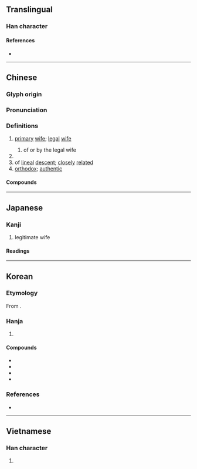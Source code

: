 {{character info}}
==Translingual==

===Han character===
{{Han char|rn=38|rad=女|as=11|sn=14|four=40427|canj=VYCB|ids=⿰女啇}}

====References====
* {{Han ref|kx=0270.010|dkj=06656|dj=0537.270|hdz=21078.060|uh=5AE1|ud=23265|bh=B9DE|bd=47582}}

----

==Chinese==
{{zh-forms|alt=適}}

===Glyph origin===
{{Han etym}}

===Pronunciation===
{{zh-pron
|m=dí
|c=dik1
|mc=y
|oc=y
|cat=a
}}

===Definitions===
{{zh-hanzi}}

# [[primary]] [[wife]]; [[legal]] [[wife]]
#: {{zh-ant|庶}}
## of or by the legal wife
# {{zh-short|嫡子|[[son]] of one's legal wife}}
# of [[lineal]] [[descent]]; [[closely]] [[related]]
# [[orthodox]]; [[authentic]]

====Compounds====
{{zh-der|奪嫡|嫡傳|嫡傳弟子|嫡出|嫡嗣|嫡堂|嫡堂姪|嫡妻|嫡嫡親親|嫡子|嫡孫|嫡孫承重|嫡庶|嫡支嫡派|嫡母|嫡派|嫡系|嫡親|嫡親兄弟|嫡長子|廢嫡立庶}}

----

==Japanese==

===Kanji===
{{ja-kanji|grade=c|rs=女11}}

# legitimate wife

====Readings====
{{ja-readings
|goon=ちゃく
|kanon=てき
|kun=よつぎ-}}

----

==Korean==

===Etymology===
From {{der|ko|ltc|-}} {{ltc-l|嫡|id=2}}. {{hanja-hunmong|뎍〮|tyek|天倫#상31B}}

===Hanja===
{{ko-hanja-search}}
{{ko-hanja|[[정실]]([[正室]])|적}}

# {{hanja form of|적|[[legitimate]] [[wife]]}}

====Compounds====
{{der-top|Compounds}}
* {{ko-l|적자|嫡子}}
* {{ko-l|적손|嫡孫}}
* {{ko-l|적류|嫡流}}
* {{ko-l|적모|嫡母}}
{{der-bottom}}

===References===
* {{R:hanjadoc|2388}}

----

==Vietnamese==

===Han character===
{{vi-readings|reading=đích|rs=女11}}

# {{rfdef|vi|sort=女11}}